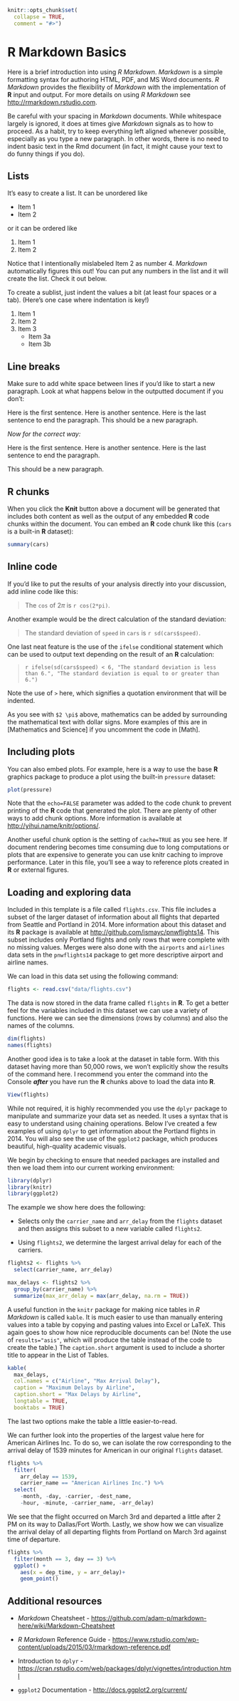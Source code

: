 ```r
knitr::opts_chunk$set(
  collapse = TRUE,
  comment = "#>")
```

# R Markdown Basics {#rmd-basics}

Here is a brief introduction into using *R Markdown*. *Markdown* is a simple
formatting syntax for authoring HTML, PDF, and MS Word documents. *R Markdown*
provides the flexibility of *Markdown* with the implementation of **R** input
and output. For more details on using *R Markdown* see
<http://rmarkdown.rstudio.com>.

Be careful with your spacing in *Markdown* documents. While whitespace largely
is ignored, it does at times give *Markdown* signals as to how to proceed. As a
habit, try to keep everything left aligned whenever possible, especially as you
type a new paragraph. In other words, there is no need to indent basic text in
the Rmd document (in fact, it might cause your text to do funny things if you
do).

## Lists

It's easy to create a list.  It can be unordered like

* Item 1
* Item 2

or it can be ordered like

1. Item 1
4. Item 2

Notice that I intentionally mislabeled Item 2 as number 4. *Markdown*
automatically figures this out! You can put any numbers in the list and it will
create the list. Check it out below.

To create a sublist, just indent the values a bit (at least four spaces or a
tab). (Here's one case where indentation is key!)

1. Item 1
1. Item 2
1. Item 3
    - Item 3a
    - Item 3b

## Line breaks

Make sure to add white space between lines if you'd like to start a new
paragraph. Look at what happens below in the outputted document if you don't:

Here is the first sentence. Here is another sentence. Here is the last sentence
to end the paragraph. This should be a new paragraph.

*Now for the correct way:*

Here is the first sentence. Here is another sentence. Here is the last sentence
to end the paragraph.

This should be a new paragraph.

## R chunks

When you click the **Knit** button above a document will be generated that
includes both content as well as the output of any embedded **R** code chunks
within the document. You can embed an **R** code chunk like this (`cars` is a
built-in **R** dataset):

``` r
summary(cars)
```

## Inline code

If you'd like to put the results of your analysis directly into your discussion,
add inline code like this:

> The `cos` of $2 \pi$ is `r cos(2*pi)`. 

Another example would be the direct calculation of the standard deviation:

> The standard deviation of `speed` in `cars` is `r sd(cars$speed)`.

One last neat feature is the use of the `ifelse` conditional statement which can
be used to output text depending on the result of an **R** calculation:

> `r ifelse(sd(cars$speed) < 6, "The standard deviation is less than 6.", "The standard deviation is equal to or greater than 6.")`

Note the use of `>` here, which signifies a quotation environment that will be
indented.

As you see with `$2 \pi$` above, mathematics can be added by surrounding the
mathematical text with dollar signs. More examples of this are in [Mathematics
and Science] if you uncomment the code in [Math].

## Including plots

You can also embed plots. For example, here is a way to use the base **R**
graphics package to produce a plot using the built-in `pressure` dataset:

```r
plot(pressure)
```

Note that the `echo=FALSE` parameter was added to the code chunk to prevent
printing of the **R** code that generated the plot. There are plenty of other
ways to add chunk options. More information is available at
<http://yihui.name/knitr/options/>.  

Another useful chunk option is the setting of `cache=TRUE` as you see here. If
document rendering becomes time consuming due to long computations or plots that
are expensive to generate you can use knitr caching to improve performance.
Later in this file, you'll see a way to reference plots created in **R** or
external figures.

## Loading and exploring data

Included in this template is a file called `flights.csv`. This file includes a
subset of the larger dataset of information about all flights that departed from
Seattle and Portland in 2014. More information about this dataset and its **R**
package is available at <http://github.com/ismayc/pnwflights14>. This subset
includes only Portland flights and only rows that were complete with no missing
values. Merges were also done with the `airports` and `airlines` data sets in
the `pnwflights14` package to get more descriptive airport and airline names.

We can load in this data set using the following command:

```r
flights <- read.csv("data/flights.csv")
```

The data is now stored in the data frame called `flights` in **R**. To get a
better feel for the variables included in this dataset we can use a variety of
functions. Here we can see the dimensions (rows by columns) and also the names
of the columns.

```r
dim(flights)
names(flights)
```

Another good idea is to take a look at the dataset in table form. With this
dataset having more than 50,000 rows, we won't explicitly show the results of
the command here. I recommend you enter the command into the Console ***after***
you have run the **R** chunks above to load the data into **R**.

```r
View(flights)
```

While not required, it is highly recommended you use the `dplyr` package to
manipulate and summarize your data set as needed. It uses a syntax that is easy
to understand using chaining operations. Below I've created a few examples of
using `dplyr` to get information about the Portland flights in 2014. You will
also see the use of the `ggplot2` package, which produces beautiful,
high-quality academic visuals.

We begin by checking to ensure that needed packages are installed and then we
load them into our current working environment:

```r
library(dplyr)
library(knitr)
library(ggplot2)
```

\clearpage

The example we show here does the following:

  - Selects only the `carrier_name` and `arr_delay` from the `flights` dataset
    and then assigns this subset to a new variable called `flights2`.

  - Using `flights2`, we determine the largest arrival delay for each of the
    carriers.

```r
flights2 <- flights %>% 
  select(carrier_name, arr_delay)

max_delays <- flights2 %>% 
  group_by(carrier_name) %>%
  summarize(max_arr_delay = max(arr_delay, na.rm = TRUE))
```

A useful function in the `knitr` package for making nice tables in *R Markdown*
is called `kable`. It is much easier to use than manually entering values into a
table by copying and pasting values into Excel or LaTeX. This again goes to show
how nice reproducible documents can be! (Note the use of `results="asis"`,
which will produce the table instead of the code to create the table.) The
`caption.short` argument is used to include a shorter title to appear in the
List of Tables.

```r
kable(
  max_delays, 
  col.names = c("Airline", "Max Arrival Delay"),
  caption = "Maximum Delays by Airline",
  caption.short = "Max Delays by Airline",
  longtable = TRUE,
  booktabs = TRUE)
```

The last two options make the table a little easier-to-read.

We can further look into the properties of the largest value here for American
Airlines Inc. To do so, we can isolate the row corresponding to the arrival
delay of 1539 minutes for American in our original `flights` dataset.

```r
flights %>% 
  filter(
    arr_delay == 1539, 
    carrier_name == "American Airlines Inc.") %>%
  select(
    -month, -day, -carrier, -dest_name, 
    -hour, -minute, -carrier_name, -arr_delay)
```

We see that the flight occurred on March 3rd and departed a little after 2 PM on
its way to Dallas/Fort Worth. Lastly, we show how we can visualize the arrival
delay of all departing flights from Portland on March 3rd against time of
departure.

```r
flights %>% 
  filter(month == 3, day == 3) %>%
  ggplot() + 
    aes(x = dep_time, y = arr_delay)+ 
    geom_point()
```

## Additional resources

  - *Markdown* Cheatsheet -
    <https://github.com/adam-p/markdown-here/wiki/Markdown-Cheatsheet>

  - *R Markdown* Reference Guide -
    <https://www.rstudio.com/wp-content/uploads/2015/03/rmarkdown-reference.pdf>

  - Introduction to `dplyr` -
    <https://cran.rstudio.com/web/packages/dplyr/vignettes/introduction.html>

  - `ggplot2` Documentation - <http://docs.ggplot2.org/current/>
